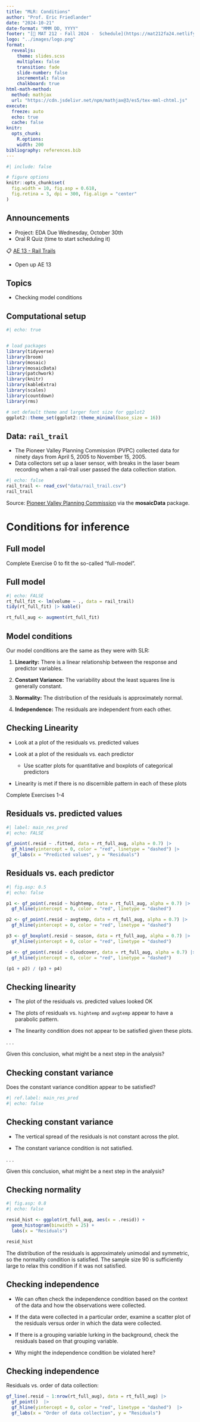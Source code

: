 ```yaml
---
title: "MLR: Conditions"
author: "Prof. Eric Friedlander"
date: "2024-10-21"
date-format: "MMM DD, YYYY"
footer: "[🔗 MAT 212 - Fall 2024 -  Schedule](https://mat212fa24.netlify.app/schedule)"
logo: "../images/logo.png"
format: 
  revealjs:
    theme: slides.scss
    multiplex: false
    transition: fade
    slide-number: false
    incremental: false 
    chalkboard: true
html-math-method:
  method: mathjax
  url: "https://cdn.jsdelivr.net/npm/mathjax@3/es5/tex-mml-chtml.js"
execute:
  freeze: auto
  echo: true
  cache: false
knitr:
  opts_chunk: 
    R.options:      
    width: 200
bibliography: references.bib
---
```


```r
#| include: false

# figure options
knitr::opts_chunk$set(
  fig.width = 10, fig.asp = 0.618,
  fig.retina = 3, dpi = 300, fig.align = "center"
)
```

## Announcements

-   Project: EDA Due Wednesday, October 30th
-   Oral R Quiz (time to start scheduling it)

::: appex
📋 [AE 13 - Rail Trails](https://mat212fa24.netlify.app/ae/ae-13-mlr-conditions)

- Open up AE 13
:::


## Topics

::: nonincremental
-   Checking model conditions
:::

## Computational setup

```r
#| echo: true


# load packages
library(tidyverse)
library(broom)
library(mosaic)
library(mosaicData)
library(patchwork)
library(knitr)
library(kableExtra)
library(scales)
library(countdown)
library(rms)

# set default theme and larger font size for ggplot2
ggplot2::theme_set(ggplot2::theme_minimal(base_size = 16))
```


## Data: `rail_trail` {.smaller}

::: nonincremental
-   The Pioneer Valley Planning Commission (PVPC) collected data for ninety days from April 5, 2005 to November 15, 2005.
-   Data collectors set up a laser sensor, with breaks in the laser beam recording when a rail-trail user passed the data collection station.
:::

```r
#| echo: false
rail_trail <- read_csv("data/rail_trail.csv")
rail_trail
```


Source: [Pioneer Valley Planning Commission](http://www.fvgreenway.org/pdfs/Northampton-Bikepath-Volume-Counts%20_05_LTA.pdf) via the **mosaicData** package.


# Conditions for inference

## Full model

Complete Exercise 0 to fit the so-called "full-model".

## Full model

```r
#| echo: FALSE
rt_full_fit <- lm(volume ~ ., data = rail_trail)
tidy(rt_full_fit) |> kable()

rt_full_aug <- augment(rt_full_fit)
```


## Model conditions

Our model conditions are the same as they were with SLR:

1.  **Linearity:** There is a linear relationship between the response and predictor variables.

2.  **Constant Variance:** The variability about the least squares line is generally constant.

3.  **Normality:** The distribution of the residuals is approximately normal.

4.  **Independence:** The residuals are independent from each other.


## Checking Linearity

-   Look at a plot of the residuals vs. predicted values

-   Look at a plot of the residuals vs. each predictor

    +   Use scatter plots for quantitative and boxplots of categorical predictors

-   Linearity is met if there is no discernible pattern in each of these plots

Complete Exercises 1-4

## Residuals vs. predicted values

```r
#| label: main_res_pred
#| echo: FALSE

gf_point(.resid ~ .fitted, data = rt_full_aug, alpha = 0.7) |>
  gf_hline(yintercept = 0, color = "red", linetype = "dashed") |>
  gf_labs(x = "Predicted values", y = "Residuals")
```

## Residuals vs. each predictor

```r
#| fig.asp: 0.5
#| echo: false

p1 <- gf_point(.resid ~ hightemp, data = rt_full_aug, alpha = 0.7) |>
  gf_hline(yintercept = 0, color = "red", linetype = "dashed")

p2 <- gf_point(.resid ~ avgtemp, data = rt_full_aug, alpha = 0.7) |>
  gf_hline(yintercept = 0, color = "red", linetype = "dashed")

p3 <- gf_boxplot(.resid ~ season, data = rt_full_aug, alpha = 0.7) |>
  gf_hline(yintercept = 0, color = "red", linetype = "dashed")

p4 <- gf_point(.resid ~ cloudcover, data = rt_full_aug, alpha = 0.7) |>
  gf_hline(yintercept = 0, color = "red", linetype = "dashed")

(p1 + p2) / (p3 + p4)
```

## Checking linearity

-   The plot of the residuals vs. predicted values looked OK

-   The plots of residuals vs. `hightemp` and `avgtemp` appear to have a parabolic pattern.

-   The linearity condition does not appear to be satisfied given these plots.

. . .

::: question
Given this conclusion, what might be a next step in the analysis?
:::

## Checking constant variance

::: question
Does the constant variance condition appear to be satisfied?
:::

```r
#| ref.label: main_res_pred
#| echo: false
```

## Checking constant variance

-   The vertical spread of the residuals is not constant across the plot.

-   The constant variance condition is not satisfied.

. . .

::: question
Given this conclusion, what might be a next step in the analysis?
:::

## Checking normality

```r
#| fig.asp: 0.8
#| echo: false

resid_hist <- ggplot(rt_full_aug, aes(x = .resid)) +
  geom_histogram(binwidth = 25) +
  labs(x = "Residuals")

resid_hist
```

The distribution of the residuals is approximately unimodal and symmetric, so the normality condition is satisfied. The sample size 90 is sufficiently large to relax this condition if it was not satisfied.

## Checking independence

-   We can often check the independence condition based on the context of the data and how the observations were collected.

-   If the data were collected in a particular order, examine a scatter plot of the residuals versus order in which the data were collected.

-   If there is a grouping variable lurking in the background, check the residuals based on that grouping variable.

-   Why might the independence condition be violated here? 

## Checking independence {.midi}

Residuals vs. order of data collection:

```r
gf_line(.resid ~ 1:nrow(rt_full_aug), data = rt_full_aug) |>
  gf_point()  |>
  gf_hline(yintercept = 0, color = "red", linetype = "dashed")  |>
  gf_labs(x = "Order of data collection", y = "Residuals")
```






